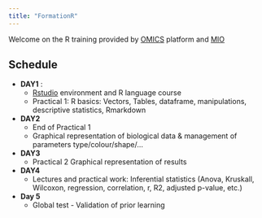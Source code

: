 ```yaml
---
title: "FormationR"
---
```


Welcome on the R training provided by [OMICS](https://www.mio.osupytheas.fr/fr/plateformes-de-recherche/ptf-omics) platform and [MIO](https://www.mio.osupytheas.fr/fr)


## Schedule 

* **DAY1** : 
  * [Rstudio](courses/Intro_R_Rstudio_2023.pdf) environment and R language course 
  * Practical 1: R basics: Vectors, Tables, dataframe, manipulations, descriptive statistics, Rmarkdown
  
* **DAY2**
  * End of Practical 1
  * Graphical representation of biological data & management of parameters type/colour/shape/...
  
* **DAY3**
  * Practical 2 Graphical representation of results
  
* **DAY4**
  * Lectures and practical work: Inferential statistics (Anova, Kruskall, Wilcoxon, regression, correlation, r, R2, adjusted p-value, etc.)
  
* **Day 5**
  * Global test - Validation of prior learning


